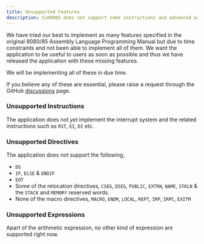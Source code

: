 ```yaml
---
title: Unsupported Features
description: Sim8085 does not support some instructions and advanced assembler features yet.
---
```


We have tried our best to implement as many features specified in the original
8080/85 Assembly Language Programming Manual but due to time constraints and
not been able to implement all of them. We want the application to be useful
to users as soon as possible and thus we have released the application with
these missing features.

We will be implementing all of these in due time.

If you believe any of these are essential, please raise a request through the
GitHub [discussions](https://github.com/debjitbis08/sim8085/discussions/categories/ideas) page.

### Unsupported Instructions

The application does not _yet_ implement the interrupt system and the related
instructions such as `RST`, `EI`, `DI` etc.

### Unsupported Directives

The application does not support the following,

- `DS`
- `IF`, `ELSE` & `ENDIF`
- `EOT`
- Some of the relocation directives, `CSEG`, `DSEG`, `PUBLIC`, `EXTRN`, `NAME`, `STKLN` & the `STACK` and `MEMORY`
reserved words.
- None of the macro directives, `MACRO`, `ENDM`, `LOCAL`, `REPT`, `IRP`, `IRPC`, `EXITM`

### Unsupported Expressions

Apart of the arithmetic expression, no other kind of expression are supported right now.
